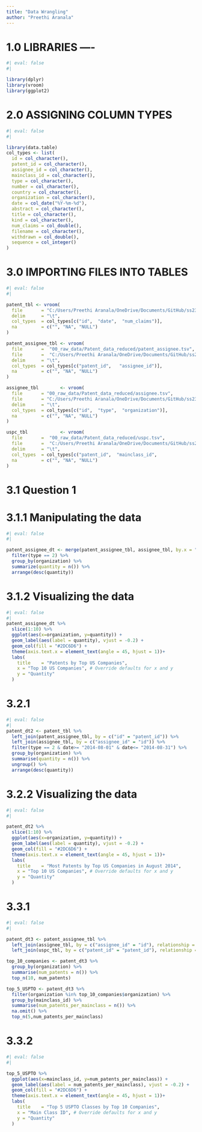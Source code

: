 ```yaml
---
title: "Data Wrangling"
author: "Preethi Aranala"
---
```

# 1.0 LIBRARIES ----

```r
#| eval: false
#| 

library(dplyr)
library(vroom)
library(ggplot2)
```

# 2.0 ASSIGNING COLUMN TYPES
```r
#| eval: false
#| 

library(data.table)
col_types <- list(
  id = col_character(),
  patent_id = col_character(),
  assignee_id = col_character(),
  mainclass_id = col_character(),
  type = col_character(),
  number = col_character(),
  country = col_character(),
  organization = col_character(),
  date = col_date("%Y-%m-%d"),
  abstract = col_character(),
  title = col_character(),
  kind = col_character(),
  num_claims = col_double(),
  filename = col_character(),
  withdrawn = col_double(),
  sequence = col_integer()
)

```
# 3.0 IMPORTING FILES INTO TABLES
```r
#| eval: false
#| 

patent_tbl <- vroom(
  file       = "C:/Users/Preethi Aranala/OneDrive/Documents/GitHub/ss23-bdsb-PreethiAranala/content/Patent_data_reduced/Patent_data_reduced/patent.tsv", 
  delim      = "\t", 
  col_types  = col_types[c("id",  "date",  "num_claims")],
  na         = c("", "NA", "NULL")
)

patent_assignee_tbl <- vroom(
  file       =  "00_raw_data/Patent_data_reduced/patent_assignee.tsv", 
  file       =  "C:/Users/Preethi Aranala/OneDrive/Documents/GitHub/ss23-bdsb-PreethiAranala/content/Patent_data_reduced/Patent_data_reduced/patent_assignee.tsv", 
  delim      = "\t", 
  col_types  = col_types[c("patent_id",   "assignee_id")],
  na         = c("", "NA", "NULL")
)

assignee_tbl        <- vroom(
  file       = "00_raw_data/Patent_data_reduced/assignee.tsv", 
  file       = "C:/Users/Preethi Aranala/OneDrive/Documents/GitHub/ss23-bdsb-PreethiAranala/content/Patent_data_reduced/Patent_data_reduced/assignee.tsv", 
  delim      = "\t", 
  col_types  = col_types[c("id",  "type",  "organization")],
  na         = c("", "NA", "NULL")
)

uspc_tbl            <- vroom(
  file       =  "00_raw_data/Patent_data_reduced/uspc.tsv", 
  file       =  "C:/Users/Preethi Aranala/OneDrive/Documents/GitHub/ss23-bdsb-PreethiAranala/content/Patent_data_reduced/Patent_data_reduced/uspc.tsv", 
  delim      = "\t", 
  col_types  = col_types[c("patent_id",  "mainclass_id",                                              "sequence")],
  na         = c("", "NA", "NULL")
)
```

# 3.1 Question 1
# 3.1.1 Manipulating the data        
```r
#| eval: false
#| 

patent_assignee_dt <- merge(patent_assignee_tbl, assignee_tbl, by.x = "assignee_id", by.y = "id", all.x = T) %>%
  filter(type == 2) %>% 
  group_by(organization) %>%
  summarize(quantity = n()) %>%
  arrange(desc(quantity))
```

# 3.1.2 Visualizing the data       
```r
#| eval: false
#| 
patent_assignee_dt %>%
  slice(1:10) %>%
  ggplot(aes(x=organization, y=quantity)) +
  geom_label(aes(label = quantity), vjust = -0.2) + 
  geom_col(fill = "#2DC6D6") + 
  theme(axis.text.x = element_text(angle = 45, hjust = 1))+ 
  labs(
    title    = "Patents by Top US Companies",
    x = "Top 10 US Companies", # Override defaults for x and y
    y = "Quantity"
  )
``` 
# 3.2.1
```r
#| eval: false
#| 
patent_dt2 <- patent_tbl %>%
  left_join(patent_assignee_tbl, by = c("id" = "patent_id")) %>%
  left_join(assignee_tbl, by = c("assignee_id" = "id")) %>%
  filter(type == 2 & date>= "2014-08-01" & date<= "2014-08-31") %>% 
  group_by(organization) %>%
  summarise(quantity = n()) %>%
  ungroup() %>%
  arrange(desc(quantity))
```        
# 3.2.2 Visualizing the data       
```r
#| eval: false
#| 

patent_dt2 %>%
  slice(1:10) %>%
  ggplot(aes(x=organization, y=quantity)) +
  geom_label(aes(label = quantity), vjust = -0.2) + 
  geom_col(fill = "#2DC6D6") + 
  theme(axis.text.x = element_text(angle = 45, hjust = 1))+ 
  labs(
    title    = "Most Patents by Top US Companies in August 2014",
    x = "Top 10 US Companies", # Override defaults for x and y
    y = "Quantity"
  )
```
# 3.3.1
```r
#| eval: false
#| 

patent_dt3 <- patent_assignee_tbl %>%
  left_join(assignee_tbl, by = c("assignee_id" = "id"), relationship = "many-to-many") %>%
  left_join(uspc_tbl, by = c("patent_id" = "patent_id"), relationship = "many-to-many")

top_10_companies <- patent_dt3 %>%
  group_by(organization) %>%
  summarise(num_patents = n()) %>%
  top_n(10, num_patents)

top_5_USPTO <- patent_dt3 %>%
  filter(organization %in% top_10_companies$organization) %>%
  group_by(mainclass_id) %>%
  summarise(num_patents_per_mainclass = n()) %>%
  na.omit() %>%
  top_n(5,num_patents_per_mainclass)
```
# 3.3.2
```r
#| eval: false
#| 

top_5_USPTO %>%
  ggplot(aes(x=mainclass_id, y=num_patents_per_mainclass)) +
  geom_label(aes(label = num_patents_per_mainclass), vjust = -0.2) + 
  geom_col(fill = "#2DC6D6") + 
  theme(axis.text.x = element_text(angle = 45, hjust = 1))+ 
  labs(
    title    = "Top 5 USPTO Classes by Top 10 Companies",
    x = "Main Class ID", # Override defaults for x and y
    y = "Quantity"
  )

```


